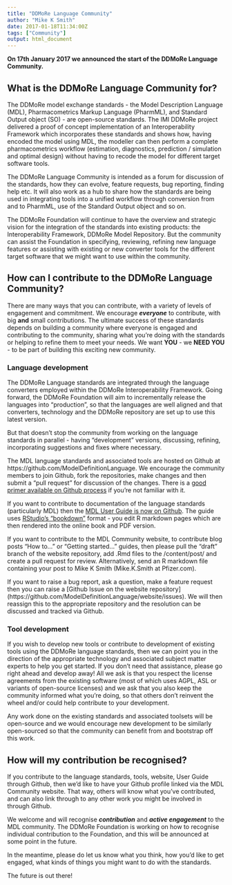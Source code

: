 ```yaml
---
title: "DDMoRe Language Community"
author: "Mike K Smith"
date: 2017-01-18T11:34:00Z
tags: ["Community"]
output: html_document
---
```


**On 17th January 2017 we announced the start of the DDMoRe Language 
Community.**

## What is the DDMoRe Language Community for?
The DDMoRe model exchange standards - the Model Description Language (MDL),
Pharmacometrics Markup Language (PharmML), and Standard Output object (SO) - 
are open-source standards. The IMI DDMoRe project delivered a proof of concept
implementation of an Interoperability Framework which incorporates these 
standards and shows how, having encoded the model using MDL, the modeller can
then perform a complete pharmacometrics workflow (estimation, diagnostics,
prediction / simulation and optimal design) without having to recode the model
for different target software tools.

The DDMoRe Language Community is intended as a forum for discussion of 
the standards, how they can evolve, feature requests, bug reporting, 
finding help etc. It will also work as a hub to share how the standards are 
being used in integrating tools into a unified workflow through conversion 
from and to PharmML, use of the Standard Output object and so on.

The DDMoRe Foundation will continue to have the overview and strategic vision
for the integration of the standards into existing products: 
the Interoperability Framework, DDMoRe Model Repository. But the community can
assist the Foundation in specifying, reviewing, refining new language features
or assisting with existing or new converter tools for the different target 
software that we might want to use within the community.

## How can I contribute to the DDMoRe Language Community?
There are many ways that you can contribute, with a variety of levels of
engagement and commitment. We encourage ***everyone*** to contribute, with 
big **and** small contributions. The ultimate success of these standards depends 
on building a community where everyone is engaged and contributing to the community,
sharing what you're doing with the standards or helping to refine them to meet your needs.
We want **YOU** - we **NEED YOU** - to be part of building this exciting new community.

### Language development
The DDMoRe Language standards are integrated through the language converters
employed within the DDMoRe Interoperability Framework. Going forward, the 
DDMoRe Foundation will aim to incrementally release the languages into 
"production", so that the languages are well aligned and that converters, 
technology and the DDMoRe repository are set up to use this latest version.

But that doesn't stop the community from working on the language standards in 
parallel - having "development" versions, discussing, refining, incorporating
suggestions and fixes where necessary.

The MDL language standards and associated tools are hosted on Github at 
https://github.com/ModelDefinitionLanguage. We encourage the community 
members to join Github, fork the repositories, make changes and then submit a
"pull request" for discussion of the changes. There is a [good primer available 
on Github process](https://guides.github.com/activities/hello-world/)
if you're not familiar with it.

If you want to contribute to documentation of the language standards
(particularly MDL) then the 
[MDL User Guide is now on Github](https://github.com/ModelDefinitionLanguage/MDLUserGuide). 
The guide uses [RStudio's "bookdown"](https://github.com/rstudio/bookdown) 
format - you edit R markdown pages which are then rendered into the online book 
and PDF version.

If you want to contribute to the MDL Community website, to contribute blog posts
"How to..." or "Getting started..." guides, then please pull the "draft" branch of
the website repository, add .Rmd files to the /content/post/ and create a pull 
request for review. Alternatively, send an R markdown file containing your post to 
Mike K Smith (Mike.K.Smith at Pfizer.com).

If you want to raise a bug report, ask a question, make a feature request then
you can raise a [Github Issue on the website repository]
(https://github.com/ModelDefinitionLanguage/website/issues).
We will then reassign this to the appropriate repository and the 
resolution can be discussed and tracked via Github.

### Tool development
If you wish to develop new tools or contribute to development of existing tools
using the DDMoRe language standards, then we can point you in the direction of
the appropriate technology and associated subject matter experts to help you
get started. If you don't need that assistance, please go right ahead and 
develop away! All we ask is that you respect the license agreements from the 
existing software (most of which uses AGPL, ASL or variants of open-source 
licenses) and we ask that you also keep the community informed what you're 
doing, so that others don't reinvent the wheel and/or could help contribute to
your development.

Any work done on the existing standards and associated toolsets will be 
open-source and we would encourage new development to be similarly open-sourced
so that the community can benefit from and bootstrap off this work.

## How will my contribution be recognised?
If you contribute to the language standards, tools, website, User Guide through
Github, then we'd like to have your Github profile linked via the MDL Community
website. That way, others will know what you've contributed, and can also link 
through to any other work you might be involved in through Github.

We welcome and will recognise ***contribution*** and ***active engagement*** to 
the MDL community. The DDMoRe Foundation is working on how to recognise individual 
contribution to the Foundation, and this will be announced at some point in the
future. 

In the meantime, please do let us know what you think, how you'd like to get
engaged, what kinds of things you might want to do with the standards.

The future is out there!
